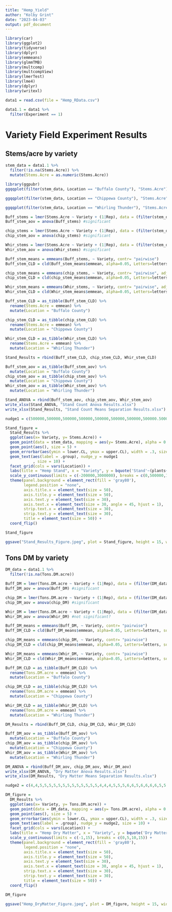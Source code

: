 ```yaml
---
title: "Hemp_Yield"
author: "Kolby Grint"
date: "2023-04-03"
output: pdf_document
---
```



```r
library(car)
library(ggplot2)
library(tidyverse)
library(dplyr)
library(emmeans)
library(glmmTMB)
library(multcomp)
library(multcompView)
library(lmerTest)
library(lme4)
library(dplyr)
library(writexl)
```

```r
data1 = read.csv(file = "Hemp_RData.csv")
```

```r
data1.1 = data1 %>%
  filter(Experiment == 1)
```

# Variety Field Experiment Results

## Stems/acre by variety
```r
stem_data = data1.1 %>%
  filter(!is.na(Stems.Acre)) %>%
  mutate(Stems.Acre = as.numeric(Stems.Acre))
```

```r
library(ggpubr)
ggqqplot(filter(stem_data, Location == "Buffalo County"), "Stems.Acre")

ggqqplot(filter(stem_data, Location == "Chippewa County"), "Stems.Acre")

ggqqplot(filter(stem_data, Location == "Whirling Thunder"), "Stems.Acre")
```

```r
Buff_stems = lmer(Stems.Acre ~ Variety + (1|Rep), data = (filter(stem_data, Location == "Buffalo County")))
Buff_stem_aov = anova(Buff_stems) #significant

chip_stems = lmer(Stems.Acre ~ Variety + (1|Rep), data = (filter(stem_data, Location == "Chippewa County")))
chip_stem_aov = anova(chip_stems) #significant

Whir_stems = lmer(Stems.Acre ~ Variety + (1|Rep), data = (filter(stem_data, Location == "Whirling Thunder")))
Whir_stem_aov = anova(Whir_stems) #significant
```

```r
Buff_stem_means = emmeans(Buff_stems, ~ Variety, contr= "pairwise")
Buff_stem_CLD = cld(Buff_stem_means$emmean, alpha=0.05, Letters=letters, sort=TRUE, reverse=TRUE, adjust = "sidak")

chip_stem_means = emmeans(chip_stems, ~ Variety, contr= "pairwise", adjust= "tukey")
chip_stem_CLD = cld(chip_stem_means$emmean, alpha=0.05, Letters=letters, sort=TRUE, reverse=TRUE, adjust = "sidak")

Whir_stem_means = emmeans(Whir_stems, ~ Variety, contr= "pairwise", adjust= "tukey")
Whir_stem_CLD = cld(Whir_stem_means$emmean, alpha=0.05, Letters=letters, sort=TRUE, reverse=TRUE, adjust = "sidak")
```

```r
Buff_stem_CLD = as_tibble(Buff_stem_CLD) %>%
  rename(Stems.Acre = emmean) %>%
  mutate(Location = "Buffalo County")

chip_stem_CLD = as_tibble(chip_stem_CLD) %>%
  rename(Stems.Acre = emmean) %>%
  mutate(Location = "Chippewa County")

Whir_stem_CLD = as_tibble(Whir_stem_CLD) %>%
  rename(Stems.Acre = emmean) %>%
  mutate(Location = "Whirling Thunder")

Stand_Results = rbind(Buff_stem_CLD, chip_stem_CLD, Whir_stem_CLD)
```

```r
Buff_stem_aov = as_tibble(Buff_stem_aov) %>%
  mutate(Location = "Buffalo County")
chip_stem_aov = as_tibble(chip_stem_aov) %>%
  mutate(Location = "Chippewa County") 
Whir_stem_aov = as_tibble(Whir_stem_aov) %>%
  mutate(Location = "Whirling Thunder")

Stand_ANOVA = rbind(Buff_stem_aov, chip_stem_aov, Whir_stem_aov)
write_xlsx(Stand_ANOVA, "Stand Count Anova Results.xlsx")
write_xlsx(Stand_Results, "Stand Count Means Separation Results.xlsx")
```

```r
nudge1 = c(500000,500000,500000,500000,500000,500000,500000,500000.500000,500000,500000,500000,500000,500000,500000,500000,500000,600000,400000,800000,800000,850000,1000000,900000,950000,950000,800000,700000,650000,650000,500000,550000,400000,400000,500000,500000,500000,500000,500000,500000,500000,500000,500000,500000,500000,600000,500000,500000)

Stand_figure = 
  Stand_Results %>%
  ggplot(aes(x= Variety, y= Stems.Acre)) +
  geom_point(data = stem_data, mapping = aes(y= Stems.Acre), alpha = 0.2, size = 5, color = "red") +
  geom_point(aes(), size = 5) +
  geom_errorbar(aes(ymin = lower.CL, ymax = upper.CL), width = .3, size = 1) +
  geom_text(aes(label = .group), nudge_y = nudge1
            , size = 10) +
  facet_grid(cols = vars(Location)) +
  labs(title = "Hemp Stand", x = "Variety", y = bquote('Stand'~(plants~acre^-1))) +
  scale_y_continuous(limits = c(-200000,3000000), breaks = c(0,500000,1000000,1500000,2000000)) +
  theme(panel.background = element_rect(fill = 'gray80'),
        legend.position = "none",
        axis.title.x = element_text(size = 50),
        axis.title.y = element_text(size = 50),
        axis.text.y = element_text(size = 30),
        axis.text.x = element_text(size = 30, angle = 45, hjust = 1),
        strip.text.x = element_text(size = 30),
        strip.text.y = element_text(size = 30),
        title = element_text(size = 50)) +
  coord_flip()

Stand_figure
```

```r
ggsave("Stand_Results_Figure.jpeg", plot = Stand_figure, height = 15, width = 15, dpi = 300)
```


## Tons DM by variety
```r
DM_data = data1.1 %>%
  filter(!is.na(Tons.DM.acre))
```

```r
Buff_DM = lmer(Tons.DM.acre ~ Variety + (1|Rep), data = (filter(DM_data, Location == "Buffalo County")))
Buff_DM_aov = anova(Buff_DM) #significant

chip_DM = lmer(Tons.DM.acre ~ Variety + (1|Rep), data = (filter(DM_data, Location == "Chippewa County")))
chip_DM_aov = anova(chip_DM) #significant

Whir_DM = lmer(Tons.DM.acre ~ Variety + (1|Rep), data = (filter(DM_data, Location == "Whirling Thunder")))
Whir_DM_aov = anova(Whir_DM) #not significant?
```

```r
Buff_DM_means = emmeans(Buff_DM, ~ Variety, contr= "pairwise")
Buff_DM_CLD = cld(Buff_DM_means$emmean, alpha=0.05, Letters=letters, sort=TRUE, reverse=TRUE, adjust= "sidak")

chip_DM_means = emmeans(chip_DM, ~ Variety, contr= "pairwise")
chip_DM_CLD = cld(chip_DM_means$emmean, alpha=0.05, Letters=letters, sort=TRUE, reverse=TRUE, adjust= "sidak")

Whir_DM_means = emmeans(Whir_DM, ~ Variety, contr= "pairwise")
Whir_DM_CLD = cld(Whir_DM_means$emmean, alpha=0.05, Letters=letters, sort=TRUE, reverse=TRUE, adjust= "sidak")
```

```r
Buff_DM_CLD = as_tibble(Buff_DM_CLD) %>%
  rename(Tons.DM.acre = emmean) %>%
  mutate(Location = "Buffalo County")

chip_DM_CLD = as_tibble(chip_DM_CLD) %>%
  rename(Tons.DM.acre = emmean) %>%
  mutate(Location = "Chippewa County")

Whir_DM_CLD = as_tibble(Whir_DM_CLD) %>%
  rename(Tons.DM.acre = emmean) %>%
  mutate(Location = "Whirling Thunder")

DM_Results = rbind(Buff_DM_CLD, chip_DM_CLD, Whir_DM_CLD)
```

```r
Buff_DM_aov = as_tibble(Buff_DM_aov) %>%
  mutate(Location = "Buffalo County")
chip_DM_aov = as_tibble(chip_DM_aov) %>%
  mutate(Location = "Chippewa County") 
Whir_DM_aov = as_tibble(Whir_DM_aov) %>%
  mutate(Location = "Whirling Thunder")

DM_ANOVA = rbind(Buff_DM_aov, chip_DM_aov, Whir_DM_aov)
write_xlsx(DM_ANOVA, "Dry Matter Anova Results.xlsx")
write_xlsx(DM_Results, "Dry Matter Means Separation Results.xlsx")
```


```r
nudge2 = c(4,4,5,5,5,5,5,5,5,5,5,5,5,5,5,4,4,4,5,5,5,6,6,5,6,6,6,6,5,5,4,4,4,3,2,2,3,3,3,3,3,3,3,3,3,3,4,3)

DM_figure = 
  DM_Results %>%
  ggplot(aes(x= Variety, y= Tons.DM.acre)) +
  geom_point(data = DM_data, mapping = aes(y= Tons.DM.acre), alpha = 0.2, size = 5, color = "red") +
  geom_point(aes(), size = 5) +
  geom_errorbar(aes(ymin = lower.CL, ymax = upper.CL), width = .3, size = 1) +
  geom_text(aes(label = .group), nudge_y = nudge2, size = 10) +
  facet_grid(cols = vars(Location)) +
  labs(title = "Hemp Dry Matter", x = "Variety", y = bquote('Dry Matter'~(tons~acre^-1))) +
  scale_y_continuous(limits = c(-1,15), breaks = c(0,5,10,15)) +
  theme(panel.background = element_rect(fill = 'gray80'),
        legend.position = "none",
        axis.title.x = element_text(size = 50),
        axis.title.y = element_text(size = 50),
        axis.text.y = element_text(size = 30),
        axis.text.x = element_text(size = 30, angle = 45, hjust = 1),
        strip.text.x = element_text(size = 30),
        strip.text.y = element_text(size = 30),
        title = element_text(size = 50)) +
  coord_flip()

DM_figure
```

```r
ggsave("Hemp_DryMatter_Figure.jpeg", plot = DM_figure, height = 15, width = 15, dpi = 300)
```
